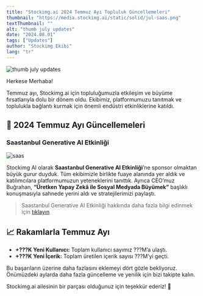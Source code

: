 ```yaml
---
title: "Stockimg.ai 2024 Temmuz Ayı Topluluk Güncellemeleri"
thumbnail: "https://media.stockimg.ai/static/solid/jul-saas.png"
textThumbnail: ""
alt: "thumb july updates"
date: "2024.08.01"
tags: ["Updates"]
author: "Stockimg Ekibi"
lang: "tr"
---
```


![thumb july updates](https://media.stockimg.ai/static/solid/jul-saas.png)

Herkese Merhaba!

Temmuz ayı, Stockimg.ai için topluluğumuzla etkileşim ve büyüme fırsatlarıyla dolu bir dönem oldu. Ekibimiz, platformumuzu tanıtmak ve toplulukla bağlantı kurmak için önemli endüstri etkinliklerine katıldı.

## 🌟 2024 Temmuz Ayı Güncellemeleri

### Saastanbul Generative AI Etkinliği

![saas](https://media.stockimg.ai/static/solid/jul-saas.png)

Stockimg AI olarak **Saastanbul Generative AI Etkinliği**’ne sponsor olmaktan büyük gurur duyduk. Tüm ekibimizle birlikte fuaye alanında yer aldık ve katılımcılara platformumuzun yeteneklerini tanıttık. Ayrıca CEO’muz Buğrahan, **“Üretken Yapay Zekâ ile Sosyal Medyada Büyümek”** başlıklı konuşmasıyla sahnede yerini aldı ve stratejilerimizi paylaştı.

> Saastanbul Generative AI Etkinliği hakkında daha fazla bilgi edinmek için [tıklayın](https://ai.saastanbul.com/)

## 📈 Rakamlarla Temmuz Ayı

- **+???K Yeni Kullanıcı:** Toplam kullanıcı sayımız ???M’a ulaştı.
- **+???K Yeni İçerik:** Toplam üretilen içerik sayısı ???M’yi geçti.

Bu başarıların üzerine daha fazlasını eklemeyi dört gözle bekliyoruz. Önümüzdeki aylarda daha fazla güncelleme ve yenilik için bizi takipte kalın.

Stockimg.ai ailesinin bir parçası olduğunuz için teşekkür ederiz! 🎉